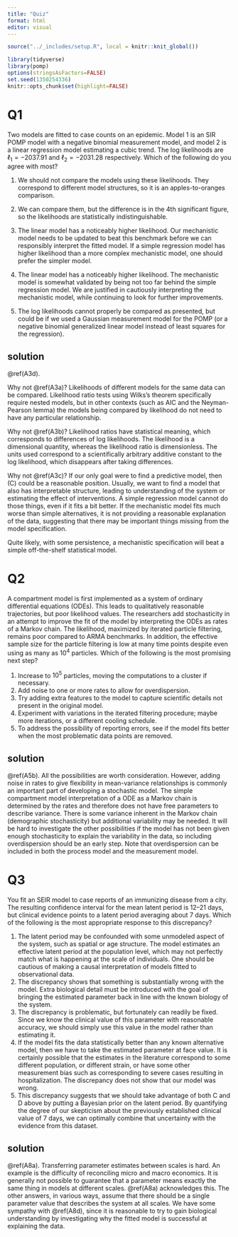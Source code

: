 ```yaml
---
title: "Quiz"
format: html
editor: visual
---
```


```r
source("../_includes/setup.R", local = knitr::knit_global())
```

```r
library(tidyverse)
library(pomp)
options(stringsAsFactors=FALSE)
set.seed(1350254336)
knitr::opts_chunk$set(highlight=FALSE)
```



# Q1
Two models are fitted to case counts on an epidemic. Model 1 is an SIR POMP model with a negative binomial measurement model, and model 2 is a linear regression model estimating a cubic trend. The log likelihoods are $\ell_1=-2037.91$ and $\ell_2=-2031.28$ respectively. Which of the following do you agree with most?


1.  \lable{#A3a} We should not compare the models using these likelihoods. They correspond to different model structures, so it is an apples-to-oranges comparison.

2.  \lable{#A3b} We can compare them, but the difference is in the 4th significant figure, so the likelihoods are statistically indistinguishable. 
3.  \lable{#A3c} The linear model has a noticeably higher likelihood. Our mechanistic model needs to be updated to beat this benchmark before we can responsibly interpret the fitted model. If a simple regression model has higher likelihood than a more complex mechanistic model, one should prefer the simpler model.
4.  \lable{#A3d} The linear model has a noticeably higher likelihood. The mechanistic model is somewhat validated by being not too far behind the simple regression model. We are justified in cautiously interpreting the mechanistic model, while continuing to look for further improvements.
5.  \lable{#A3e} The log likelihoods cannot properly be compared as presented, but could be if we used a Gaussian measurement model for the POMP (or a negative binomial generalized linear model instead of least squares for the regression).



## solution
  \@ref(A3d).

  Why not \@ref(A3a)? Likelihoods of different models for the same data can be compared. Likelihood ratio tests using Wilks's theorem specifically require nested models, but in other contexts (such as AIC and the Neyman-Pearson lemma) the models being compared by likelihood do not need to have any particular relationship.

  Why not \@ref(A3b)? Likelihood ratios have statistical meaning, which corresponds to differences of log likelihoods. The likelihood is a dimensional quantity, whereas the likelihood ratio is dimensionless. The units used correspond to a scientifically arbitrary additive constant to the log likelihood, which disappears after taking differences. 

  Why not \@ref(A3c)? If our only goal were to find a predictive model, then (C) could be a reasonable position. Usually, we want to find a model that also has interpretable structure, leading to understanding of the system or estimating the effect of interventions. A simple regression model cannot do those things, even if it fits a bit better. If the mechanistic model fits much worse than simple alternatives, it is not providing a reasonable explanation of the data, suggesting that there may be important things missing from the model specification.

  Quite likely, with some persistence, a mechanistic specification will beat a simple off-the-shelf statistical model.



# Q2
A compartment model is first implemented as a system of ordinary differential equations (ODEs). This leads to qualitatively reasonable trajectories, but poor likelihood values. The researchers add stochasticity in an attempt to improve the fit of the model by interpreting the ODEs as rates of a Markov chain. The likelihood, maximized by iterated particle filtering, remains poor compared to ARMA benchmarks. In addition, the effective sample size for the particle filtering is low at many time points despite even using as many as $10^4$ particles. Which of the following is the most promising next step?

1.  \lable{#A5a} Increase to $10^5$ particles, moving the computations to a cluster if necessary.
2.  \lable{#A5b}  Add noise to one or more rates to allow for overdispersion.
3.  \lable{#A5c} Try adding extra features to the model to capture scientific details not present in the original model.
4.  \lable{#A5d} Experiment with variations in the iterated filtering procedure; maybe more iterations, or a different cooling schedule.
5.  \lable{#A5e} To address the possibility of reporting errors, see if the model fits better when the most problematic data points are removed.


## solution
  \@ref(A5b). All the possibilities are worth consideration. However, adding noise in rates to give flexibility in mean-variance relationships is commonly an important part of developing a stochastic model. The simple compartment model interpretation of a ODE as a Markov chain is determined by the rates and therefore does not have free parameters to describe variance. There is some variance inherent in the Markov chain (demographic stochasticity) but additional variability may be needed. It will be hard to investigate the other possibilities if the model has not been given enough stochasticity to explain the variability in the data, so including overdispersion should be an early step. Note that overdispersion can be included in both the process model and the measurement model. 


# Q3
You fit an SEIR model to case reports of an immunizing disease from a city. The resulting confidence interval for the mean latent period is 12--21 days, but clinical evidence points to a latent period averaging about 7 days. Which of the following is the most appropriate response to this discrepancy?

1.  \lable{#A8a} The latent period may be confounded with some unmodeled aspect of the system, such as spatial or age structure. The model estimates an effective latent period at the population level, which may not perfectly match what is happening at the scale of individuals. One should be cautious of making a causal interpretation of models fitted to observational data. 
2.  \lable{#A8b} The discrepancy shows that something is substantially wrong with the model. Extra biological detail must be introduced with the goal of bringing the estimated parameter back in line with the known biology of the system.
3.  \lable{#A8c} The discrepancy is problematic, but fortunately can readily be fixed. Since we know the clinical value of this parameter with reasonable accuracy, we should simply use this value in the model rather than estimating it.
4.  \lable{#A8d} If the model fits the data statistically better than any known alternative model, then we have to take the estimated parameter at face value. It is certainly possible that the estimates in the literature correspond to some different population, or different strain, or have some other measurement bias such as corresponding to severe cases resulting in hospitalization. The discrepancy does not show that our model was wrong.
5.  \lable{#A8e} This discrepancy suggests that we should take advantage of both C and D above by putting a Bayesian prior on the latent period. By quantifying the degree of our skepticism about the previously established clinical value of 7 days, we can optimally combine that uncertainty with the evidence from this dataset.


## solution
  \@ref(A8a).
  Transferring parameter estimates between scales is hard. An example is the difficulty of reconciling micro and macro economics. It is generally not possible to guarantee that a parameter means exactly the same thing in models at different scales. \@ref(A8a) acknowledges this. The other answers, in various ways, assume that there should be a single parameter value that describes the system at all scales. We have some sympathy with \@ref(A8d), since it is reasonable to try to gain biological understanding by investigating why the fitted model is successful at explaining the data.



